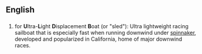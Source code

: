 ==English==

==={{acronym}}===
{{en-acronym}}

# {{nautical}} for '''U'''ltra-'''L'''ight '''D'''isplacement '''B'''oat (or "sled"): Ultra lightweight racing sailboat that is especially fast when running downwind under [[spinnaker]], developed and popularized in California, home of major downwind races.
